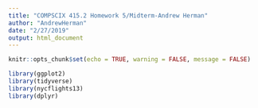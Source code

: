 ```yaml
---
title: "COMPSCIX 415.2 Homework 5/Midterm-Andrew Herman"
author: "AndrewHerman"
date: "2/27/2019"
output: html_document
---
```


```r
knitr::opts_chunk$set(echo = TRUE, warning = FALSE, message = FALSE)
```

```r
library(ggplot2)
library(tidyverse)
library(nycflights13)
library(dplyr)
```

